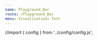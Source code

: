 ```yaml
---
name: Playground_Bar
route: /Playground_Bar
menu: Visualisations Test
---
```



//import { config } from '../config/config.js';

<Playground>
<Motor  
  config={{
            host: "localhost",
            secure: false,
            port: 19077,
            prefix: "",
            appId: "0a6aaa49-cb0d-4b0c-8bd3-07c38878d318"
  }}>
      <Bar
            cols={[
              { qField: 'Year', qLabel: 'Year' },
              { qField: '[OICA region]', qLabel: 'OICA region' },
              { qField: '=Sum([Car sales])*if(Year=2011,-1,1)', qLabel: 'Car sales' },
     //        {
     //          qField: '=Sum([Commercial vehicle sales])',
     //          qLabel: 'Commercial vehicles sales'
     //        }
            ]}
           //  title="Vehicle Sales by Region"
            // subTitle="Vehicle Sales by Region"
                        tickSpacing="narrow"
            showGridlines={true}
            textOnAxis='both'
            // showLegend={true}
            showLabels="top"
            suppressZero={true}
          //  suppressScroll={true}
          //  stacked={true}
            // percentStacked={true}
            height="410px"
            // border = {false}
            calcCondition={{
              qCond: '1+1=2',
              qMsg: 'Calculation condition has not been met'
            }}></Bar>
     
  </Motor>


</Playground>

<br />
